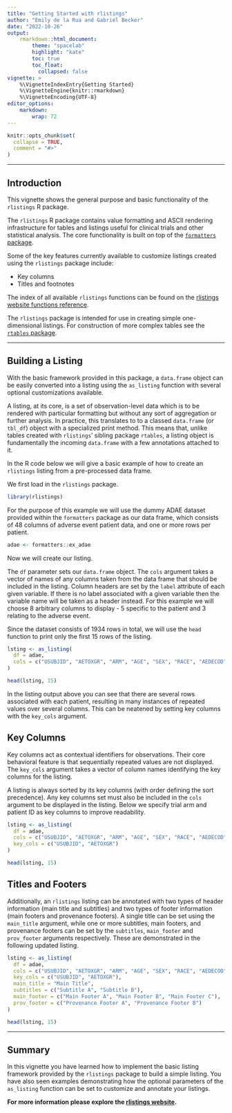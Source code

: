 ```yaml
---
title: "Getting Started with rlistings"
author: "Emily de la Rua and Gabriel Becker"
date: "2022-10-26"
output:
    rmarkdown::html_document:
        theme: "spacelab"
        highlight: "kate"
        toc: true
        toc_float:
          collapsed: false
vignette: >
    %\VignetteIndexEntry{Getting Started}
    %\VignetteEngine{knitr::rmarkdown}
    %\VignetteEncoding{UTF-8}
editor_options:
    markdown: 
        wrap: 72
---
```


```r
knitr::opts_chunk$set(
  collapse = TRUE,
  comment = "#>"
)
```

---------

## Introduction

This vignette shows the general purpose and basic functionality of the `rlistings` R package.  

The `rlistings` R package contains value formatting and ASCII rendering infrastructure for tables and listings useful for clinical trials and other statistical analysis. 
The core functionality is built on top of the [`formatters` package](https://insightsengineering.github.io/formatters/). 

Some of the key features currently available to customize listings created using the `rlistings` package include:

- Key columns
- Titles and footnotes

The index of all available `rlistings` functions can be found on the [rlistings website functions reference](https://insightsengineering.github.io/rlistings/reference/index.html).

The `rlistings` package is intended for use in creating simple one-dimensional listings. For construction of more complex tables see the [`rtables` package](https://roche.github.io/rtables/).

---------

## Building a Listing

With the basic framework provided in this package, a `data.frame` object can be easily converted into a listing using the `as_listing` function with several optional customizations available.

A listing, at its core, is a set of observation-level data which is to be rendered with particular formatting but without any sort of aggregation or further analysis. In practice, this translates to to a classed `data.frame` (or `tbl_df`) object with a specialized print method. This means that, unlike tables created with `rlistings`' sibling package `rtables`, a listing object is fundamentally the incoming `data.frame` with a few annotations attached to it.


In the R code below we will give a basic example of how to create an `rlistings` listing from a pre-processed data frame.

We first load in the `rlistings` package.

```r
library(rlistings)
```

For the purpose of this example we will use the dummy ADAE dataset provided within the `formatters` package as our data frame, which consists of 48 columns of adverse event patient data, and one or more rows per patient.

```r
adae <- formatters::ex_adae
```

Now we will create our listing.

The `df` parameter sets our `data.frame` object. The `cols` argument takes a vector of names of any columns taken from the data frame that should be included in the listing. Column headers are set by the `label` attribute of each given variable. If there is no label associated with a given variable then the variable name will be taken as a header instead. For this example we will choose 8 arbitrary columns to display - 5 specific to the patient and 3 relating to the adverse event.

Since the dataset consists of 1934 rows in total, we will use the `head` function to print only the first 15 rows of the listing.

```r
lsting <- as_listing(
  df = adae,
  cols = c("USUBJID", "AETOXGR", "ARM", "AGE", "SEX", "RACE", "AEDECOD", "AESEV"),
)

head(lsting, 15)
```

In the listing output above you can see that there are several rows associated with each patient, resulting in many instances of repeated values over several columns. This can be neatened by setting key columns with the `key_cols` argument.

## Key Columns

Key columns act as contextual identifiers for observations. Their core behavioral feature is that sequentially repeated values are not displayed. The `key_cols` argument takes a vector of column names identifying the key columns for the listing.

A listing is always sorted by its key columns (with order defining the sort precedence). Any key columns set must also be included in the `cols` argument to be displayed in the listing. Below we specify trial arm and patient ID as key columns to improve readability.

```r
lsting <- as_listing(
  df = adae,
  cols = c("USUBJID", "AETOXGR", "ARM", "AGE", "SEX", "RACE", "AEDECOD", "AESEV"),
  key_cols = c("USUBJID", "AETOXGR")
)

head(lsting, 15)
```

## Titles and Footers

Additionally, an `rlistings` listing can be annotated with two types of header information (main title and subtitles) and two types of footer information (main footers and provenance footers). A single title can be set using the `main_title` argument, while one or more subtitles, main footers, and provenance footers can be set by the `subtitles`, `main_footer` and `prov_footer` arguments respectively. These are demonstrated in the following updated listing.

```r
lsting <- as_listing(
  df = adae,
  cols = c("USUBJID", "AETOXGR", "ARM", "AGE", "SEX", "RACE", "AEDECOD", "AESEV"),
  key_cols = c("USUBJID", "AETOXGR"),
  main_title = "Main Title",
  subtitles = c("Subtitle A", "Subtitle B"),
  main_footer = c("Main Footer A", "Main Footer B", "Main Footer C"),
  prov_footer = c("Provenance Footer A", "Provenance Footer B")
)

head(lsting, 15)
```

---------

## Summary

In this vignette you have learned how to implement the basic listing framework provided by the `rlistings` package to build a simple listing. You have also seen examples demonstrating how the optional parameters of the `as_listing` function can be set to customize and annotate your listings.

**For more information please explore the [rlistings website](https://insightsengineering.github.io/rlistings/).**
